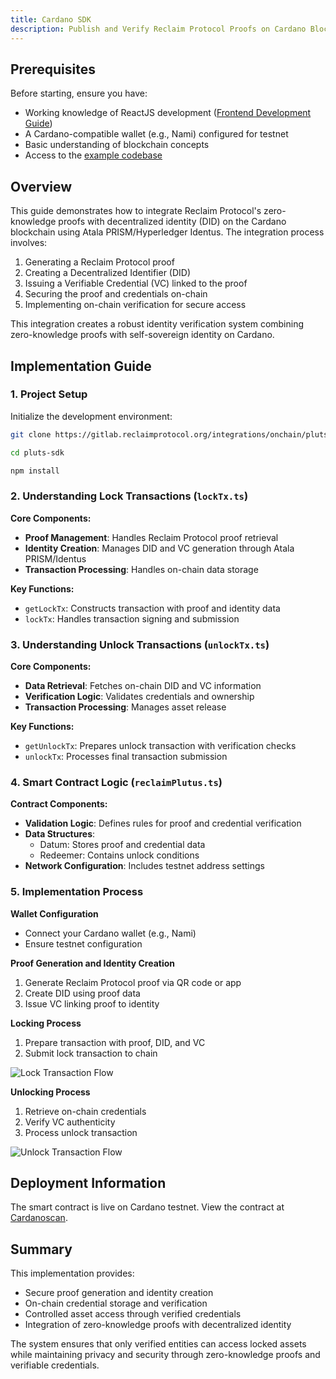 ```yaml
---
title: Cardano SDK
description: Publish and Verify Reclaim Protocol Proofs on Cardano Blockchain
---
```



## Prerequisites

Before starting, ensure you have:
- Working knowledge of ReactJS development ([Frontend Development Guide](/js/frontend-example))
- A Cardano-compatible wallet (e.g., Nami) configured for testnet
- Basic understanding of blockchain concepts
- Access to the [example codebase](https://gitlab.reclaimprotocol.org/integrations/onchain/pluts-sdk)

## Overview

This guide demonstrates how to integrate Reclaim Protocol's zero-knowledge proofs with decentralized identity (DID) on the Cardano blockchain using Atala PRISM/Hyperledger Identus. The integration process involves:

1. Generating a Reclaim Protocol proof
2. Creating a Decentralized Identifier (DID)
3. Issuing a Verifiable Credential (VC) linked to the proof
4. Securing the proof and credentials on-chain
5. Implementing on-chain verification for secure access

This integration creates a robust identity verification system combining zero-knowledge proofs with self-sovereign identity on Cardano.

## Implementation Guide

<Steps>

### 1. Project Setup

Initialize the development environment:

```bash
git clone https://gitlab.reclaimprotocol.org/integrations/onchain/pluts-sdk

cd pluts-sdk

npm install
```

### 2. Understanding Lock Transactions (`lockTx.ts`)

**Core Components:**

- **Proof Management**: Handles Reclaim Protocol proof retrieval
- **Identity Creation**: Manages DID and VC generation through Atala PRISM/Identus
- **Transaction Processing**: Handles on-chain data storage

**Key Functions:**
- `getLockTx`: Constructs transaction with proof and identity data
- `lockTx`: Handles transaction signing and submission

### 3. Understanding Unlock Transactions (`unlockTx.ts`)

**Core Components:**

- **Data Retrieval**: Fetches on-chain DID and VC information
- **Verification Logic**: Validates credentials and ownership
- **Transaction Processing**: Manages asset release

**Key Functions:**
- `getUnlockTx`: Prepares unlock transaction with verification checks
- `unlockTx`: Processes final transaction submission

### 4. Smart Contract Logic (`reclaimPlutus.ts`)

**Contract Components:**

- **Validation Logic**: Defines rules for proof and credential verification
- **Data Structures**: 
  - Datum: Stores proof and credential data
  - Redeemer: Contains unlock conditions
- **Network Configuration**: Includes testnet address settings

### 5. Implementation Process

**Wallet Configuration**
- Connect your Cardano wallet (e.g., Nami)
- Ensure testnet configuration

**Proof Generation and Identity Creation**
1. Generate Reclaim Protocol proof via QR code or app
2. Create DID using proof data
3. Issue VC linking proof to identity

**Locking Process**
1. Prepare transaction with proof, DID, and VC
2. Submit lock transaction to chain

![Lock Transaction Flow](/cardano/lock.jpg)

**Unlocking Process**
1. Retrieve on-chain credentials
2. Verify VC authenticity
3. Process unlock transaction

![Unlock Transaction Flow](/cardano/unlock.jpg)

</Steps>

## Deployment Information

The smart contract is live on Cardano testnet. View the contract at [Cardanoscan](https://preprod.cardanoscan.io/address/addr_test1wzv5v4jx3xaz4nlgp6j6juw707huauprhfdkst66mlh0fcsgk7uvw).

## Summary

This implementation provides:
- Secure proof generation and identity creation
- On-chain credential storage and verification
- Controlled asset access through verified credentials
- Integration of zero-knowledge proofs with decentralized identity

The system ensures that only verified entities can access locked assets while maintaining privacy and security through zero-knowledge proofs and verifiable credentials.